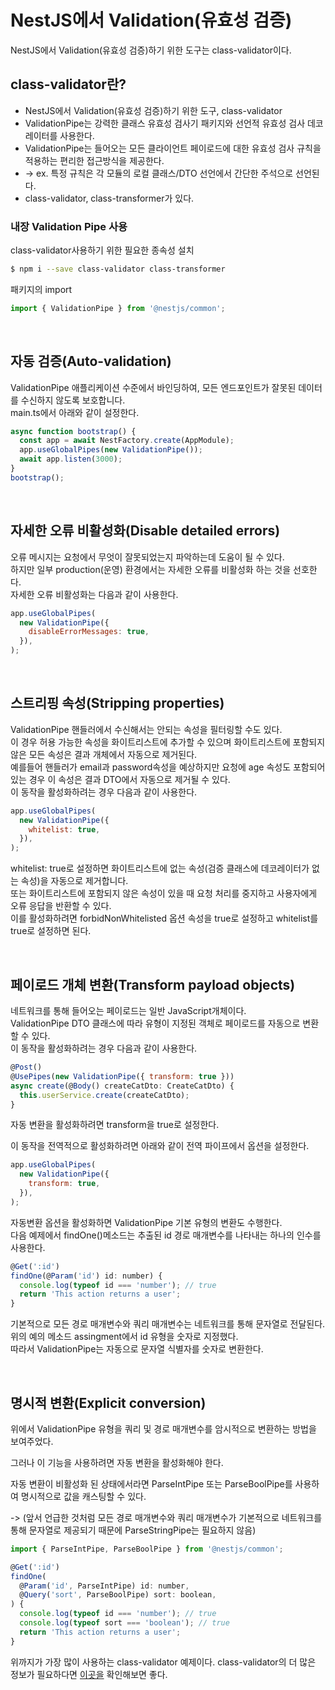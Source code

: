 # NestJS에서 Validation(유효성 검증)
NestJS에서 Validation(유효성 검증)하기 위한 도구는 class-validator이다.

## class-validator란?
- NestJS에서 Validation(유효성 검증)하기 위한 도구, class-validator  
- ValidationPipe는 강력한 클래스 유효성 검사기 패키지와 선언적 유효성 검사 데코레이터를 사용한다.  
- ValidationPipe는 들어오는 모든 클라이언트 페이로드에 대한 유효성 검사 규칙을 적용하는 편리한 접근방식을 제공한다.  
-  -> ex. 특정 규칙은 각 모듈의 로컬 클래스/DTO 선언에서 간단한 주석으로 선언된다.  
- class-validator, class-transformer가 있다.

      
### 내장 Validation Pipe 사용
class-validator사용하기 위한 필요한 종속성 설치
```sh
$ npm i --save class-validator class-transformer
```

패키지의 import
```js
import { ValidationPipe } from '@nestjs/common';
```

<br />

## 자동 검증(Auto-validation)

ValidationPipe 애플리케이션 수준에서 바인딩하여, 모든 엔드포인트가 잘못된 데이터를 수신하지 않도록 보호합니다.  
main.ts에서 아래와 같이 설정한다.
```js filename="main.ts"
async function bootstrap() {
  const app = await NestFactory.create(AppModule);
  app.useGlobalPipes(new ValidationPipe());
  await app.listen(3000);
}
bootstrap();
```

<br />

## 자세한 오류 비활성화(Disable detailed errors)

오류 메시지는 요청에서 무엇이 잘못되었는지 파악하는데 도움이 될 수 있다.  
하지만 일부 production(운영) 환경에서는 자세한 오류를 비활성화 하는 것을 선호한다.  
자세한 오류 비활성화는 다음과 같이 사용한다.
```js
app.useGlobalPipes(
  new ValidationPipe({
    disableErrorMessages: true,
  }),
);
```
<br />

## 스트리핑 속성(Stripping properties)

ValidationPipe 핸들러에서 수신해서는 안되는 속성을 필터링할 수도 있다.  
이 경우 허용 가능한 속성을 화이트리스트에 추가할 수 있으며 화이트리스트에 포함되지 않은 모든 속성은 결과 개체에서 자동으로 제거된다.  
예를들어 핸들러가 email과 password속성을 예상하지만 요청에 age 속성도 포함되어 있는 경우 이 속성은 결과 DTO에서 자동으로 제거될 수 있다.  
이 동작을 활성화하려는 경우 다음과 같이 사용한다.
```js
app.useGlobalPipes(
  new ValidationPipe({
    whitelist: true,
  }),
);
```
whitelist: true로 설정하면 화이트리스트에 없는 속성(검증 클래스에 데코레이터가 없는 속성)을 자동으로 제거합니다.  
또는 화이트리스트에 포함되지 않은 속성이 있을 때 요청 처리를 중지하고 사용자에게 오류 응답을 반환할 수 있다.  
이를 활성화하려면 forbidNonWhitelisted 옵션 속성을 true로 설정하고 whitelist를 true로 설정하면 된다.

<br />

## 페이로드 개체 변환(Transform payload objects)

네트워크를 통해 들어오는 페이로드는 일반 JavaScript개체이다.  
ValidationPipe DTO 클래스에 따라 유형이 지정된 객체로 페이로드를 자동으로 변환할 수 있다.  
이 동작을 활성화하려는 경우 다음과 같이 사용한다.
```js filename="user.controller.ts"
@Post()
@UsePipes(new ValidationPipe({ transform: true }))
async create(@Body() createCatDto: CreateCatDto) {
  this.userService.create(createCatDto);
}
```
자동 변환을 활성화하려면 transform을 true로 설정한다.

이 동작을 전역적으로 활성화하려면 아래와 같이 전역 파이프에서 옵션을 설정한다.
```js
app.useGlobalPipes(
  new ValidationPipe({
    transform: true,
  }),
);
```

자동변환 옵션을 활성화하면 ValidationPipe 기본 유형의 변환도 수행한다.  
다음 예제에서 findOne()메소드는 추출된 id 경로 매개변수를 나타내는 하나의 인수를 사용한다.
```js
@Get(':id')
findOne(@Param('id') id: number) {
  console.log(typeof id === 'number'); // true
  return 'This action returns a user';
}
```
기본적으로 모든 경로 매개변수와 쿼리 매개변수는 네트워크를 통해 문자열로 전달된다.  
위의 예의 메소드 assingment에서 id 유형을 숫자로 지정했다.  
따라서 ValidationPipe는 자동으로 문자열 식별자를 숫자로 변환한다.

<br />


## 명시적 변환(Explicit conversion)

위에서 ValidationPipe 유형을 쿼리 및 경로 매개변수를 암시적으로 변환하는 방법을 보여주었다.

그러나 이 기능을 사용하려면 자동 변환을 활성화해야 한다.

 

자동 변환이 비활성화 된 상태에서라면 ParseIntPipe 또는 ParseBoolPipe를 사용하여 명시적으로 값을 캐스팅할 수 있다.

 -> (앞서 언급한 것처럼 모든 경로 매개변수와 쿼리 매개변수가 기본적으로 네트워크를 통해 문자열로 제공되기 때문에 ParseStringPipe는 필요하지 않음)
```js
import { ParseIntPipe, ParseBoolPipe } from '@nestjs/common';

@Get(':id')
findOne(
  @Param('id', ParseIntPipe) id: number,
  @Query('sort', ParseBoolPipe) sort: boolean,
) {
  console.log(typeof id === 'number'); // true
  console.log(typeof sort === 'boolean'); // true
  return 'This action returns a user';
}
```
위까지가 가장 많이 사용하는 class-validator 예제이다.
class-validator의 더 많은 정보가 필요하다면 [이곳을](https://github.com/typestack/class-validator) 확인해보면 좋다.